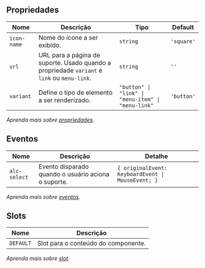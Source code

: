 
## Propriedades

| Nome | Descrição | Tipo | Default |
| ---- | --------- | ---- | ------- |
| `icon-name`  | Nome do ícone a ser exibido. | <code>string</code> | `'square'` |
| `url`  | URL para a página de suporte. Usado quando a propriedade `variant` é `link` ou `menu-link`. | <code>string</code> | `''` |
| `variant`  | Define o tipo de elemento a ser renderizado. | <code>"button" &#124; "link" &#124; "menu-item" &#124; "menu-link"</code> | `'button'` |

*Aprenda mais sobre <a href="/alcance/docs/components/introducao#propriedades" class="alc-link">propriedades</a>.*

## Eventos

| Nome | Descrição | Detalhe |
| ---- | --------- | ------- |
| `alc-select` | Evento disparado quando o usuário aciona o suporte. | <code>&#123; originalEvent: KeyboardEvent &#124; MouseEvent; &#125;</code> |

*Aprenda mais sobre <a href="/alcance/docs/components/introducao#eventos" class="alc-link">eventos</a>.*

## Slots

| Nome | Descrição |
| ---- | --------- |
| `DEFAULT` | Slot para o conteúdo do componente. |

*Aprenda mais sobre <a href="/alcance/docs/components/introducao#slot" class="alc-link">slot</a>.*
